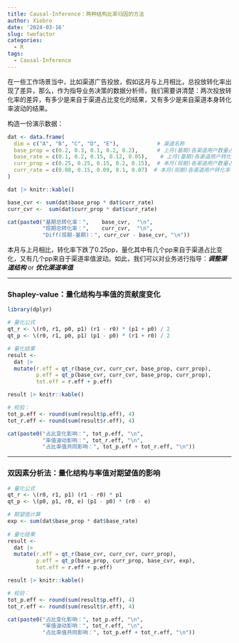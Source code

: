 ```yaml
---
title: Causal-Inference：两种结构比率归因的方法
author: Xiebro
date: '2024-03-16'
slug: twofactor
categories:
  - R
tags:
  - Causal-Inference
---
```


在一些工作场景当中，比如渠道广告投放，假如这月与上月相比，总投放转化率出现了差异，那么，作为指导业务决策的数据分析师，我们需要讲清楚：两次投放转化率的差异，有多少是来自于渠道占比变化的结果，又有多少是来自渠道本身转化率波动的结果。

构造一份演示数据：
```r
dat <- data.frame(
  dim = c("A", "B", "C", "D", "E"),            # 渠道名称
  base_prop = c(0.2, 0.3, 0.1, 0.2, 0.2),      # 上月(基期)各渠道用户数量占比
  base_rate = c(0.1, 0.2, 0.15, 0.12, 0.05),    # 上月(基期)各渠道用户转化率
  curr_prop = c(0.25, 0.25, 0.15, 0.2, 0.15),  # 本月(现期)各渠道用户数量占比
  curr_rate = c(0.08, 0.15, 0.09, 0.1, 0.07)  # 本月(现期)各渠道用户转化率
)

dat |> knitr::kable()

base_cvr <- sum(dat$base_prop * dat$curr_rate)
curr_cvr <-  sum(dat$curr_prop * dat$curr_rate)

cat(paste0("基期总转化率：",    base_cvr,  "\n",
           "现期总转化率：",    curr_cvr,  "\n",
           "Diff(现期-基期)：", curr_cvr - base_cvr, "\n"))
```

本月与上月相比，转化率下跌了0.25pp，量化其中有几个pp来自于渠道占比变化，又有几个pp来自于渠道率值波动。如此，我们可以对业务进行指导：***调整渠道结构*** or ***优化渠道率值***

---

### Shapley-value：量化结构与率值的贡献度变化
```r
library(dplyr)

# 量化公式
qt_r <- \(r0, r1, p0, p1) (r1 - r0) * (p1 + p0) / 2
qt_p <- \(r0, r1, p0, p1) (p1 - p0) * (r1 + r0) / 2

# 量化结果
result <- 
  dat |>
  mutate(r.eff = qt_r(base_cvr, curr_cvr, base_prop, curr_prop),
         p.eff = qt_p(base_cvr, curr_cvr, base_prop, curr_prop),
         tot.eff = r.eff + p.eff)

result |> knitr::kable()

# 校验：
tot_p.eff <- round(sum(result$p.eff), 4)
tot_r.eff <- round(sum(result$r.eff), 4)

cat(paste0("占比变化影响：", tot_p.eff, "\n",
           "率值波动影响：", tot_r.eff, "\n",
           "占比率值共同影响：", tot_p.eff + tot_r.eff, "\n"))
```

---

### 双因素分析法：量化结构与率值对期望值的影响
```r
# 量化公式
qt_r <- \(r0, r1, p1) (r1 - r0) * p1
qt_p <- \(p0, p1, r0, e) (p1 - p0) * (r0 - e)

# 期望值计算
exp <- sum(dat$base_prop * dat$base_rate)
  
# 量化结果
result <- 
  dat |>
  mutate(r.eff = qt_r(base_cvr, curr_cvr, curr_prop),
         p.eff = qt_p(base_prop, curr_prop, base_cvr, exp),
         tot.eff = r.eff + p.eff)

result |> knitr::kable()

# 校验：
tot_p.eff <- round(sum(result$p.eff), 4)
tot_r.eff <- round(sum(result$r.eff), 4)

cat(paste0("占比变化影响：", tot_p.eff, "\n",
           "率值波动影响：", tot_r.eff, "\n",
           "占比率值共同影响：", tot_p.eff + tot_r.eff, "\n"))

```



